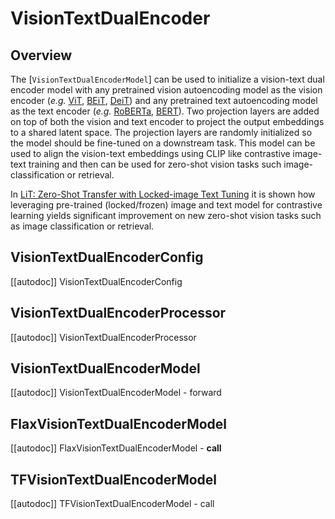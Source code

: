 <!--Copyright 2021 The HuggingFace Team. All rights reserved.

Licensed under the Apache License, Version 2.0 (the "License"); you may not use this file except in compliance with
the License. You may obtain a copy of the License at

http://www.apache.org/licenses/LICENSE-2.0

Unless required by applicable law or agreed to in writing, software distributed under the License is distributed on
an "AS IS" BASIS, WITHOUT WARRANTIES OR CONDITIONS OF ANY KIND, either express or implied. See the License for the
specific language governing permissions and limitations under the License.
-->

# VisionTextDualEncoder

## Overview

The [`VisionTextDualEncoderModel`] can be used to initialize a vision-text dual encoder model with
any pretrained vision autoencoding model as the vision encoder (*e.g.* [ViT](vit), [BEiT](beit), [DeiT](deit)) and any pretrained text autoencoding model as the text encoder (*e.g.* [RoBERTa](roberta), [BERT](bert)). Two projection layers are added on top of both the vision and text encoder to project the output embeddings
to a shared latent space. The projection layers are randomly initialized so the model should be fine-tuned on a
downstream task. This model can be used to align the vision-text embeddings using CLIP like contrastive image-text
training and then can be used for zero-shot vision tasks such image-classification or retrieval.

In [LiT: Zero-Shot Transfer with Locked-image Text Tuning](https://arxiv.org/abs/2111.07991) it is shown how
leveraging pre-trained (locked/frozen) image and text model for contrastive learning yields significant improvement on
new zero-shot vision tasks such as image classification or retrieval.

## VisionTextDualEncoderConfig

[[autodoc]] VisionTextDualEncoderConfig

## VisionTextDualEncoderProcessor

[[autodoc]] VisionTextDualEncoderProcessor

## VisionTextDualEncoderModel

[[autodoc]] VisionTextDualEncoderModel
    - forward

## FlaxVisionTextDualEncoderModel

[[autodoc]] FlaxVisionTextDualEncoderModel
    - __call__

## TFVisionTextDualEncoderModel

[[autodoc]] TFVisionTextDualEncoderModel
    - call
